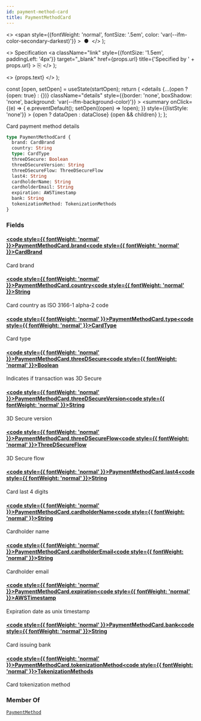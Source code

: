 ```yaml
---
id: payment-method-card
title: PaymentMethodCard
---
```


  <>
    <span
      style={{fontWeight: 'normal', fontSize: '.5em', color: 'var(--ifm-color-secondary-darkest)'}}
    >
      &nbsp;●&nbsp;
    </span>
  </>
);

  <>
    Specification
    <a
      className="link"
      style={{fontSize: '1.5em', paddingLeft: '4px'}}
      target="_blank"
      href={props.url}
      title={'Specified by ' + props.url}
    >
      ⎘
    </a>
  </>
);

  <>
    <span className={props.class}>{props.text}</span>
  </>
);


  const [open, setOpen] = useState(startOpen);
  return (
    <details
      {...(open ? {open: true} : {})}
      className="details"
      style={{border: 'none', boxShadow: 'none', background: 'var(--ifm-background-color)'}}
    >
      <summary
        onClick={(e) => {
          e.preventDefault();
          setOpen((open) => !open);
        }}
        style={{listStyle: 'none'}}
      >
        {open ? dataOpen : dataClose}
      </summary>
      {open && children}
    </details>
  );
};

Card payment method details

```graphql
type PaymentMethodCard {
  brand: CardBrand
  country: String
  type: CardType
  threeDSecure: Boolean
  threeDSecureVersion: String
  threeDSecureFlow: ThreeDSecureFlow
  last4: String
  cardholderName: String
  cardholderEmail: String
  expiration: AWSTimestamp
  bank: String
  tokenizationMethod: TokenizationMethods
}
```

### Fields

#### [<code style={{ fontWeight: 'normal' }}>PaymentMethodCard.<b>brand</b></code>](#)<Bullet />[<code style={{ fontWeight: 'normal' }}><b>CardBrand</b></code>](/docs/apis/graphql/types/enums/card-brand.mdx) <Badge class="badge badge--secondary " text="enum"/>

Card brand

#### [<code style={{ fontWeight: 'normal' }}>PaymentMethodCard.<b>country</b></code>](#)<Bullet />[<code style={{ fontWeight: 'normal' }}><b>String</b></code>](/docs/apis/graphql/types/scalars/string.mdx) <Badge class="badge badge--secondary " text="scalar"/>

Card country as ISO 3166-1 alpha-2 code

#### [<code style={{ fontWeight: 'normal' }}>PaymentMethodCard.<b>type</b></code>](#)<Bullet />[<code style={{ fontWeight: 'normal' }}><b>CardType</b></code>](/docs/apis/graphql/types/enums/card-type.mdx) <Badge class="badge badge--secondary " text="enum"/>

Card type

#### [<code style={{ fontWeight: 'normal' }}>PaymentMethodCard.<b>threeDSecure</b></code>](#)<Bullet />[<code style={{ fontWeight: 'normal' }}><b>Boolean</b></code>](/docs/apis/graphql/types/scalars/boolean.mdx) <Badge class="badge badge--secondary " text="scalar"/>

Indicates if transaction was 3D Secure

#### [<code style={{ fontWeight: 'normal' }}>PaymentMethodCard.<b>threeDSecureVersion</b></code>](#)<Bullet />[<code style={{ fontWeight: 'normal' }}><b>String</b></code>](/docs/apis/graphql/types/scalars/string.mdx) <Badge class="badge badge--secondary " text="scalar"/>

3D Secure version

#### [<code style={{ fontWeight: 'normal' }}>PaymentMethodCard.<b>threeDSecureFlow</b></code>](#)<Bullet />[<code style={{ fontWeight: 'normal' }}><b>ThreeDSecureFlow</b></code>](/docs/apis/graphql/types/enums/three-dsecure-flow.mdx) <Badge class="badge badge--secondary " text="enum"/>

3D Secure flow

#### [<code style={{ fontWeight: 'normal' }}>PaymentMethodCard.<b>last4</b></code>](#)<Bullet />[<code style={{ fontWeight: 'normal' }}><b>String</b></code>](/docs/apis/graphql/types/scalars/string.mdx) <Badge class="badge badge--secondary " text="scalar"/>

Card last 4 digits

#### [<code style={{ fontWeight: 'normal' }}>PaymentMethodCard.<b>cardholderName</b></code>](#)<Bullet />[<code style={{ fontWeight: 'normal' }}><b>String</b></code>](/docs/apis/graphql/types/scalars/string.mdx) <Badge class="badge badge--secondary " text="scalar"/>

Cardholder name

#### [<code style={{ fontWeight: 'normal' }}>PaymentMethodCard.<b>cardholderEmail</b></code>](#)<Bullet />[<code style={{ fontWeight: 'normal' }}><b>String</b></code>](/docs/apis/graphql/types/scalars/string.mdx) <Badge class="badge badge--secondary " text="scalar"/>

Cardholder email

#### [<code style={{ fontWeight: 'normal' }}>PaymentMethodCard.<b>expiration</b></code>](#)<Bullet />[<code style={{ fontWeight: 'normal' }}><b>AWSTimestamp</b></code>](/docs/apis/graphql/types/scalars/awstimestamp.mdx) <Badge class="badge badge--secondary " text="scalar"/>

Expiration date as unix timestamp

#### [<code style={{ fontWeight: 'normal' }}>PaymentMethodCard.<b>bank</b></code>](#)<Bullet />[<code style={{ fontWeight: 'normal' }}><b>String</b></code>](/docs/apis/graphql/types/scalars/string.mdx) <Badge class="badge badge--secondary " text="scalar"/>

Card issuing bank

#### [<code style={{ fontWeight: 'normal' }}>PaymentMethodCard.<b>tokenizationMethod</b></code>](#)<Bullet />[<code style={{ fontWeight: 'normal' }}><b>TokenizationMethods</b></code>](/docs/apis/graphql/types/enums/tokenization-methods.mdx) <Badge class="badge badge--secondary " text="enum"/>

Card tokenization method

### Member Of

[`PaymentMethod`](/docs/apis/graphql/types/objects/payment-method.mdx) <Badge class="badge badge--secondary badge--relation" text="object"/>
